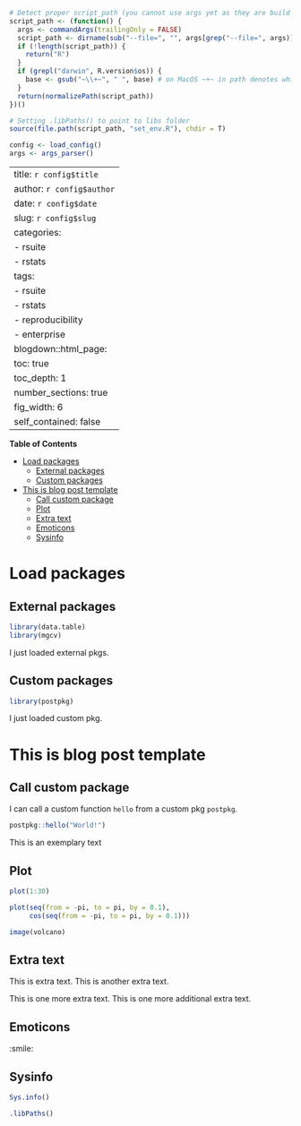 ```r
# Detect proper script_path (you cannot use args yet as they are build with tools in set_env.r)
script_path <- (function() {
  args <- commandArgs(trailingOnly = FALSE)
  script_path <- dirname(sub("--file=", "", args[grep("--file=", args)]))
  if (!length(script_path)) {
    return("R")
  }
  if (grepl("darwin", R.version$os)) {
    base <- gsub("~\\+~", " ", base) # on MacOS ~+~ in path denotes whitespace
  }
  return(normalizePath(script_path))
})()

# Setting .libPaths() to point to libs folder
source(file.path(script_path, "set_env.R"), chdir = T)

config <- load_config()
args <- args_parser()
```
---
title: `r config$title`
author: `r config$author`
date: `r config$date`
slug: `r config$slug`
categories:
  - rsuite
  - rstats
tags:
  - rsuite
  - rstats
  - reproducibility
  - enterprise
blogdown::html_page:
    toc: true
    toc_depth: 1
    number_sections: true
    fig_width: 6
    self_contained: false
---

<!-- markdown-toc start - Don't edit this section. Run M-x markdown-toc-refresh-toc -->
**Table of Contents**

- [Load packages](#load-packages)
    - [External packages](#external-packages)
    - [Custom packages](#custom-packages)
- [This is blog post template](#this-is-blog-post-template)
    - [Call custom package](#call-custom-package)
    - [Plot](#plot)
    - [Extra text](#extra-text)
    - [Emoticons](#emoticons)
    - [Sysinfo](#sysinfo)

<!-- markdown-toc end -->


# Load packages

## External packages ##

```r
library(data.table)
library(mgcv)
```
I just loaded external pkgs.

## Custom packages ##

```r
library(postpkg)
```
I just loaded custom pkg.

# This is blog post template

## Call custom package ##

I can call a custom function `hello` from a custom pkg `postpkg`.

```r
postpkg::hello("World!")
```

This is an exemplary text

## Plot
```r
plot(1:30)
```

```r
plot(seq(from = -pi, to = pi, by = 0.1),
     cos(seq(from = -pi, to = pi, by = 0.1)))
```

```r
image(volcano)
```

## Extra text

This is extra text.
This is another extra text.

This is one more extra text.
This is one more additional extra text.

## Emoticons

:smile:

## Sysinfo

```r
Sys.info()
```

```r
.libPaths()
```
